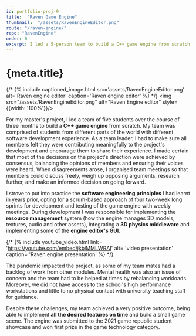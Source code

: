 ```yaml
---
id: portfolio-proj-9
title:  "Raven Game Engine"
thumbnail:  "/assets/RavenEngineEditor.png"
route: "/raven-engine/"
repo: "RavenEngine"
order: 0
excerpt: I led a 5-person team to build a C++ game engine from scratch.
---
```


# {meta.title}

{/* <!-- main content -->
{% include captioned_image.html src='assets/RavenEngineEditor.png' alt='Raven engine editor' caption='Raven engine editor' %} */}
<img src="/assets/RavenEngineEditor.png" alt="Raven Engine editor" style={{width: '100%'}}/>

For my master's project, I led a team of five students over the course of three months to build a **C++ game engine** from scratch.
My team was comprised of students from different parts of the world with different software development experience. As a team leader, I had to make sure all members felt they were contributing meaningfully to the project's development and encourage them to share their experience. I made certain that most of the decisions on the project's direction were achieved by consensus, balancing the opinions of members and ensuring their voices were heard. When disagreements arose, I organised team meetings so that members could discuss freely, weigh up opposing arguments, research further, and make an informed decision on going forward.

I strove to put into practice the **software engineering principles** I had learnt in years prior, opting for a scrum-based approach of four two-week long sprints for development and testing of the game engine with weekly meetings. During development I was responsible for implementing the **resource management** system (how the engine manages 3D models, textures, audio and other assets), integrating a **3D physics middleware** and implementing some of the **engine editor's GUI**.

{/* {% include youtube_video.html link= 'https://youtube.com/embed/jkbjMMLWRAI' alt= 'video presentation' caption= 'Raven engine presentation' %} */}

The pandemic impacted the project, as some of my team mates had a backlog of work from other modules. Mental health was also an issue of concern and the team had to be helped at times by rebalancing workloads. Moreover, we did not have access to the school's high performance workstations and little to no physical contact with university teaching staff for guidance.

Despite these challenges, my team achieved a very positive outcome, being able to implement **all the desired features on time** and build a small game scene. The engine was submitted to the 2021 game republic student showcase and won <Link to="https://eps.leeds.ac.uk/computing/news/article/5726/leeds-students-receive-red-kite-game-award-at-the-2021-game-republic-student-showcase
">first prize in the game technology category</Link>.